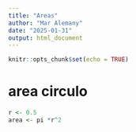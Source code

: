```yaml
---
title: "Areas"
author: "Mar Alemany"
date: "2025-01-31"
output: html_document
---
```


```r
knitr::opts_chunk$set(echo = TRUE)
```

# area circulo
```r
r <- 0.5
area <- pi *r^2
```

